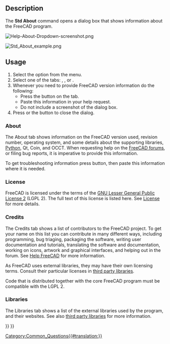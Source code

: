 <languages/>

{{Docnav
|[[Std_ReportBug|ReportBug]]
|[[Std_WhatsThis|WhatsThis]]
|[[Std_Help_Menu|Std Help Menu]]
|IconL=Std_ReportBug.svg
|IconR=Std_WhatsThis.svg
|IconC=Freecad.svg
}}

{{GuiCommand
|Name=Std About
|Workbenches=All
|MenuLocation=Help → About FreeCAD
}}

==Description==

The '''Std About''' command opens a dialog box that shows information about the FreeCAD program.

[[File:Help-About-Dropdown-screenshot.png]]
{{Caption|Activate the About dialog via {{MenuCommand|Help → [[Image:Std_About.svg|16px]] About FreeCAD}}}}

[[File:Std_About_example.png]]
{{Caption|The About FreeCAD dialog box}}

{{VeryImportantMessage|'''ATTENTION''': Do not take a screenshot of this dialog box! Instead press the {{Button|Copy to clipboard}} button and then paste the information in your help request.}}

==Usage==

# Select the {{MenuCommand|Help → [[Image:Std_About.svg|16px]] About FreeCAD}} option from the menu.
# Select one of the tabs: {{MenuCommand|About}}, {{MenuCommand|Credits}}, {{MenuCommand|License}} or {{MenuCommand|Libraries}}.
# Whenever you need to provide FreeCAD version information do the following:
#* Press the {{Button|Copy to clipboard}} button on the {{MenuCommand|About}} tab.
#* Paste this information in your help request.
#* Do not include a screenshot of the dialog box.
# Press {{KEY|Esc}} or the {{Button|OK}} button to close the dialog.

===About===

The About tab shows information on the FreeCAD version used, revision number, operating system, and some details about the supporting libraries, [[Python|Python]], Qt, Coin, and OCCT. When requesting help on the [http://forum.freecadweb.org/viewtopic.php?f=3&t=2264 FreeCAD forums], or filing bug reports, it is imperative to provide this information.

To get troubleshooting information press {{Button|Copy to clipboard}} button, then paste this information where it is needed.

{{Code|lang=text|code=
OS: Windows 11 build 22621
Word size of FreeCAD: 64-bit
Version: 0.21.2.33771 (Git)
Build type: Release
Branch: releases/FreeCAD-0-21
Hash: b9bfa5c5507506e4515816414cd27f4851d00489
Python 3.8.10, Qt 5.15.2, Coin 4.0.1, Vtk 8.2.0, OCC 7.6.3
Locale: English/United States (en_US)
Installed mods: 
  * fasteners 0.5.0
  * sheetmetal 0.3.16
}}

===License===

FreeCAD is licensed under the terms of the [https://en.wikipedia.org/wiki/GNU_Lesser_General_Public_License GNU Lesser General Public License 2] (LGPL 2). The full text of this license is listed here. See [[License|License]] for more details.

===Credits===

The Credits tab shows a list of contributors to the FreeCAD project. To get your name on this list you can contribute in many different ways, including programming, bug triaging, packaging the software, writing user documentation and tutorials, translating the software and documentation, working on icons, artwork and graphical interfaces, and helping out in the forum. See [[Help_FreeCAD|Help FreeCAD]] for more information.

As FreeCAD uses external libraries, they may have their own licensing terms. Consult their particular licenses in [[Third_Party_Libraries|third party libraries]].

Code that is distributed together with the core FreeCAD program must be compatible with the LGPL 2.

===Libraries===

The Libraries tab shows a list of the external libraries used by the program, and their websites. See also [[Third_Party_Libraries|third party libraries]] for more information.


{{Docnav
|[[Std_ReportBug|ReportBug]]
|[[Std_WhatsThis|WhatsThis]]
|[[Std_Help_Menu|Std Help Menu]]
|IconL=Std_ReportBug.svg
|IconR=Std_WhatsThis.svg
|IconC=Freecad.svg
}}

[[Category:Common_Questions{{#translation:}}]]
{{Std_Base_navi{{#translation:}}}}
{{Userdocnavi{{#translation:}}}}